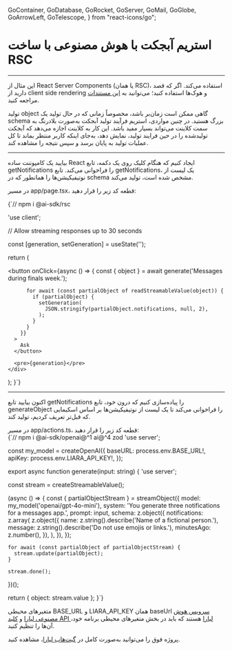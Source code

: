  GoContainer,
  GoDatabase,
  GoRocket,
  GoServer,
  GoMail,
  GoGlobe,
  GoArrowLeft,
  GoTelescope,
} from "react-icons/go";


<Layout>
<Head>
<title>مستندات استریم آبجکت با AI با ساخت RSC - لیارا</title>
<meta property="og:title" content="مستندات خدمات رایانش ابری لیارا" />
<meta property="og:description" content="مستندات مربوط به نحوه استریم آبجکت با استفاده از سرویس هوش مصنوعی لیارا به وسیله ساخت کامپوننت سرور ری‌اکت"  />
<meta property="og:image" content="https://media.liara.ir/logos/liara-poster.jpg" />
</Head>


# استریم آبجکت با هوش مصنوعی با ساخت RSC
<hr className="mb-2" />


<Alert variant="info">
<p>
این مثال از React Server Components (یا همان RSC)، استفاده می‌کند. اگر که قصد دارید از 
client side rendering و هوک‌ها استفاده کنید؛ می‌توانید به <a href="/ai/cookbook/nextjs/stream-object" className="text-[#2196f3]">این مستندات</a> مراجعه کنید. 
</p>
</Alert>
<div className="h-2" />

تولید object گاهی ممکن است زمان‌بر باشد، مخصوصاً زمانی که در حال تولید یک schema بزرگ هستید.
در چنین مواردی، استریم فرآیند تولید آبجکت به‌صورت بلادرنگ به سمت کلاینت می‌تواند بسیار مفید باشد.
این کار به کلاینت اجازه می‌دهد که آبجکت تولیدشده را در حین فرایند تولید، نمایش دهد، به‌جای اینکه کاربر منتظر بماند تا کل عملیات تولید به پایان برسد و سپس نتیجه را مشاهده کند.


<hr className="mb-2" />
<Section id='client' title='کلاینت' />


بیایید یک کامپوننت ساده React ایجاد کنیم که هنگام کلیک روی یک دکمه، تابع <Important>getNotifications</Important> را فراخوانی می‌کند.
تابع <Important>getNotifications</Important>، یک لیست از نوتیفیکیشن‌ها را همانطور که در schema مشخص شده است، تولید می‌کند.
<div className="h-2" />


در مسیر <Important>app/page.tsx</Important>، قطعه کد زیر را قرار دهید: 

<div className="h-2" />
<div dir='ltr'>
    <Highlight className="js">
        {`// npm i @ai-sdk/rsc

'use client';


// Allow streaming responses up to 30 seconds

  const [generation, setGeneration] = useState<string>('');

  return (
    <div>
      <button
        onClick={async () => {
          const { object } = await generate('Messages during finals week.');

          for await (const partialObject of readStreamableValue(object)) {
            if (partialObject) {
              setGeneration(
                JSON.stringify(partialObject.notifications, null, 2),
              );
            }
          }
        }}
      >
        Ask
      </button>

      <pre>{generation}</pre>
    </div>
  );
}`}
    </Highlight>
</div>
<hr className="mb-2" />
<Section id='server' title='سرور' />


اکنون بیایید تابع <Important>getNotifications</Important> را پیاده‌سازی کنیم که درون خود، تابع <Important>generateObject</Important> را فراخوانی می‌کند تا یک لیست از نوتیفیکیشن‌ها بر اساس 
اسکیمایی که قبل‌تر تعریف کردیم، تولید کند.

<div className="h-2" />
در مسیر <Important>app/actions.ts</Important>، قطعه کد زیر را قرار دهید:

<div className="h-2" />
<div dir='ltr'>
    <Highlight className="js">
        {`// npm i @ai-sdk/openai@^1 ai@^4 zod
'use server';


const my_model = createOpenAI({
  baseURL: process.env.BASE_URL!,
  apiKey: process.env.LIARA_API_KEY!,
});

export async function generate(input: string) {
  'use server';

  const stream = createStreamableValue();

  (async () => {
    const { partialObjectStream } = streamObject({
      model: my_model('openai/gpt-4o-mini'),
      system: 'You generate three notifications for a messages app.',
      prompt: input,
      schema: z.object({
        notifications: z.array(
          z.object({
            name: z.string().describe('Name of a fictional person.'),
            message: z.string().describe('Do not use emojis or links.'),
            minutesAgo: z.number(),
          }),
        ),
      }),
    });

    for await (const partialObject of partialObjectStream) {
      stream.update(partialObject);
    }

    stream.done();
  })();

  return { object: stream.value };
}`}
    </Highlight>
</div>
<div className="h-2" />

<Alert variant="info">
<p>
متغیرهای محیطی <Important>BASE_URL</Important> و <Important>LIARA_API_KEY</Important> همان baseUrl <a href="https://liara.ir/products/ai/" className="text-[#2196f3]">سرویس هوش مصنوعی لیارا</a> و <a href="/references/api/about/#api-access-key" className="text-[#2196f3]">کلید API لیارا</a> هستند که باید در بخش متغیرهای محیطی برنامه خود، آن‌ها را تنظیم کنید. 
</p>
</Alert>

<Alert variant="success">
<p>
پروژه فوق را می‌توانید به‌صورت کامل در <a href="https://github.com/liara-cloud/ai-sdk-examples/tree/master/RSC/stream-object" className="text-[#2196f3]">گیت‌هاب لیارا</a>، مشاهده کنید. 
</p>
</Alert>

</Layout>